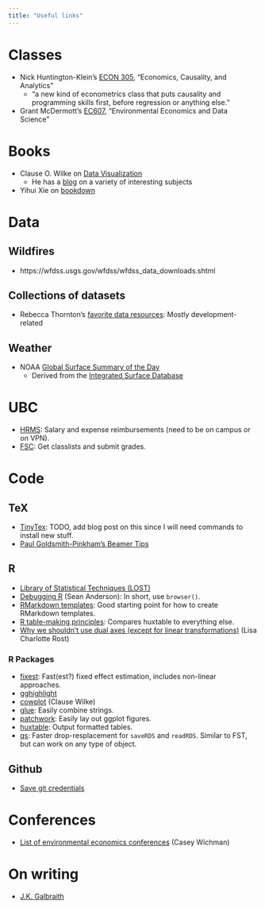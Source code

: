 ```yaml
---
title: "Useful links"
---
```


# Classes
- Nick Huntington-Klein's [ECON 305](http://nickchk.com/econ305.html), "Economics, Causality, and Analytics"
  - "a new kind of econometrics class that puts causality and programming skills first, before regression or anything else."
- Grant McDermott's [EC607](https://github.com/uo-ec607/lectures), "Environmental Economics and Data Science"
  
# Books

- Clause O. Wilke on [Data Visualization](https://serialmentor.com/dataviz/)
  - He has a [blog](https://serialmentor.com/virtualbooks/) on a variety of interesting subjects
- Yihui Xie on [bookdown](https://bookdown.org/yihui/bookdown/)
  
# Data

## Wildfires

- https://wfdss.usgs.gov/wfdss/wfdss_data_downloads.shtml

## Collections of datasets

- Rebecca Thornton's [favorite data resources](https://www.rebeccathornton.net/my-favorite-data-resources/): Mostly development-related

## Weather

- NOAA [Global Surface Summary of the Day](https://catalog.data.gov/dataset/global-surface-summary-of-the-day-gsod)
  - Derived from the [Integrated Surface Database](https://www.ncdc.noaa.gov/isd)

# UBC

- [HRMS](https://paprod.adm.ubc.ca:8443/psp/paprod/EMPLOYEE/EMPL/h/?tab=PAPP_GUEST): Salary and expense reimbursements (need to be on campus or on VPN).
- [FSC](https://ssc.adm.ubc.ca/fsc/secure/home): Get classlists and submit grades.

# Code

## TeX

- [TinyTex](https://yihui.name/tinytex/): TODO, add blog post on this since I will need commands to install new stuff.
- [Paul Goldsmith-Pinkham's Beamer Tips](https://github.com/paulgp/beamer-tips)

## R

- [Library of Statistical Techniques (LOST)](https://lost-stats.github.io/)
- [Debugging R]([https://seananderson.ca/2013/08/23/debugging-r/]) (Sean Anderson): In short, use `browser()`.
- [RMarkdown templates](https://bookdown.org/yihui/rmarkdown/document-templates.html#): Good starting point for how to create RMarkdown templates.
- [R table-making principles](https://hughjonesd.github.io/huxtable/design-principles.html): Compares huxtable to everything else.
- [Why we shouldn't use dual axes (except for linear transformations)](https://blog.datawrapper.de/dualaxis/) (Lisa Charlotte Rost)

### R Packages
- [fixest](https://cran.r-project.org/web/packages/fixest/vignettes/fixest_walkthrough.html): Fast(est?) fixed effect estimation, includes non-linear approaches.
- [gghighlight](https://cran.r-project.org/web/packages/gghighlight/vignettes/gghighlight.html)
- [cowplot](https://github.com/wilkelab/cowplot) (Clause Wilke)
- [glue](https://github.com/tidyverse/glue): Easily combine strings.
- [patchwork](https://github.com/thomasp85/patchwork): Easily lay out ggplot figures.
- [huxtable](https://hughjonesd.github.io/huxtable/huxtable.html): Output formatted tables.
- [qs](https://github.com/traversc/qs): Faster drop-resplacement for `saveRDS` and `readRDS`. Similar to FST, but can work on any type of object.

## Github
- [Save git credentials](https://help.github.com/en/articles/caching-your-github-password-in-git)

# Conferences 

- [List of environmental economics conferences](http://caseyjwichman.com/resources/) (Casey Wichman)

# On writing 

- [J.K. Galbraith](https://www.theatlantic.com/magazine/archive/1978/03/writing-typing-and-economics/305165/)
